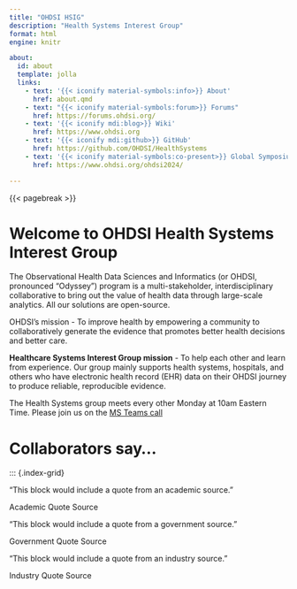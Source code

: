 ```yaml
---
title: "OHDSI HSIG"
description: "Health Systems Interest Group"
format: html
engine: knitr

about:
  id: about
  template: jolla
  links:
    - text: '{{< iconify material-symbols:info>}} About'
      href: about.qmd
    - text: "{{< iconify material-symbols:forum>}} Forums"
      href: https://forums.ohdsi.org/
    - text: '{{< iconify mdi:blog>}} Wiki'
      href: https://www.ohdsi.org
    - text: '{{< iconify mdi:github>}} GitHub'
      href: https://github.com/OHDSI/HealthSystems
    - text: '{{< iconify material-symbols:co-present>}} Global Symposium'
      href: https://www.ohdsi.org/ohdsi2024/

---
```


::: {#about}
:::

{{< pagebreak >}}

::: {.column-page}

# Welcome to OHDSI Health Systems Interest Group

The Observational Health Data Sciences and Informatics (or OHDSI, pronounced "Odyssey") program is a multi-stakeholder, interdisciplinary collaborative to bring out the value of health data through large-scale analytics. All our solutions are open-source.

OHDSI’s mission - To improve health by empowering a community to collaboratively generate the evidence that promotes better health decisions and better care.

**Healthcare Systems Interest Group mission** - To help each other and learn from experience.
Our group mainly supports health systems, hospitals, and others who have electronic health record (EHR) data on their OHDSI journey to produce reliable, reproducible evidence.

The Health Systems group meets every other Monday at 10am Eastern Time. Please join us on the [MS Teams call](https://teams.microsoft.com/l/team/19%3A2b9db953a46441c8be51cb3d3785cac3%40thread.tacv2/conversations?groupId=198ebad0-c5b9-4991-8a5e-55e6d71cb817&tenantId=a30f0094-9120-4aab-ba4c-e5509023b2d5)



# Collaborators say...
:::

::: {.index-grid}

::: {.index-g-col-4 .card .border-light .mb-3 .text-center}
::: {.card-body}
["This block would include a quote from an academic source."]{.card-text}

[Academic Quote Source]{.blockquote-footer}
:::
:::

::: {.index-g-col-4 .card .border-light .mb-3 .text-center}
::: {.card-body}
["This block would include a quote from a government source."]{.card-text}

[Government Quote Source]{.blockquote-footer}
:::
:::

::: {.index-g-col-4 .card .border-light .mb-3 .text-center}
::: {.card-body}
["This block would include a quote from an industry source."]{.card-text}

[Industry Quote Source]{.blockquote-footer}
:::
:::

